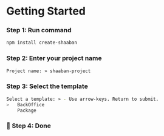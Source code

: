
# Getting Started

<Steps>

### Step 1: Run command

```bash copy npm2yarn
npm install create-shaaban
```

### Step 2: Enter your project name

```bash
Project name: » shaaban-project
```

### Step 3: Select the template

```bash
Select a template: » - Use arrow-keys. Return to submit.
>   BackOffice
    Package
```

### 🎉 Step 4: Done

</Steps>
